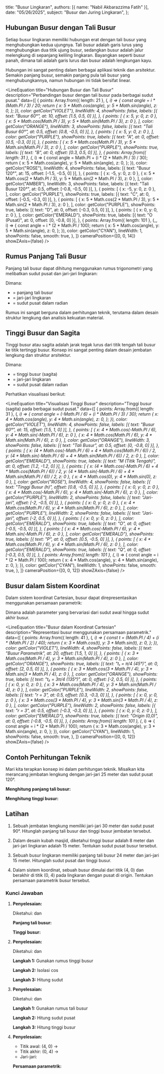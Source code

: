   title: "Busur Lingkaran",
  authors: [{ name: "Nabil Akbarazzima Fatih" }],
  date: "05/26/2025",
  subject: "Busur dan Juring Lingkaran",
};


## Hubungan Busur dengan Tali Busur

Setiap busur lingkaran memiliki hubungan erat dengan tali busur yang menghubungkan kedua ujungnya. Tali busur adalah garis lurus yang menghubungkan dua titik ujung busur, sedangkan busur adalah jalur melengkung di sepanjang keliling lingkaran. Bayangkan seperti busur panah, dimana tali adalah garis lurus dan busur adalah lengkungan kayu.

Hubungan ini sangat penting dalam berbagai aplikasi teknik dan arsitektur. Semakin panjang busur, semakin panjang pula tali busur yang menghubungkannya, namun hubungan ini tidak bersifat linear.

<LineEquation
  title="Hubungan Busur dan Tali Busur"
  description="Perbandingan busur dengan tali busur pada berbagai sudut pusat."
  data={[
    {
      points: Array.from({ length: 21 }, (_, i) => {
        const angle = i * (Math.PI / 3) / 20;
        return {
          x: 5 * Math.cos(angle),
          y: 5 * Math.sin(angle),
          z: 0,
        };
      }),
      color: getColor("VIOLET"),
      lineWidth: 4,
      showPoints: false,
      labels: [{ text: "Busur 60°", at: 10, offset: [1.5, 0.5, 0] }],
    },
    {
      points: [
        { x: 5, y: 0, z: 0 },
        { x: 5 * Math.cos(Math.PI / 3), y: 5 * Math.sin(Math.PI / 3), z: 0 },
      ],
      color: getColor("ORANGE"),
      lineWidth: 3,
      showPoints: false,
      labels: [{ text: "Tali Busur 60°", at: 0.5, offset: [0.8, -0.5, 0] }],
    },
    {
      points: [
        { x: 5, y: 0, z: 0 },
      ],
      color: getColor("PURPLE"),
      showPoints: true,
      labels: [{ text: "A", at: 0, offset: [0.5, -0.3, 0] }],
    },
    {
      points: [
        { x: 5 * Math.cos(Math.PI / 3), y: 5 * Math.sin(Math.PI / 3), z: 0 },
      ],
      color: getColor("PURPLE"),
      showPoints: true,
      labels: [{ text: "B", at: 0, offset: [0.3, 0.5, 0] }],
    },
    {
      points: Array.from({ length: 31 }, (_, i) => {
        const angle = Math.PI + (i * (2 * Math.PI / 3) / 30);
        return {
          x: 5 * Math.cos(angle),
          y: 5 * Math.sin(angle),
          z: 0,
        };
      }),
      color: getColor("ROSE"),
      lineWidth: 4,
      showPoints: false,
      labels: [{ text: "Busur 120°", at: 15, offset: [-1.5, -0.5, 0] }],
    },
    {
      points: [
        { x: -5, y: 0, z: 0 },
        { x: 5 * Math.cos(2 * Math.PI / 3), y: 5 * Math.sin(2 * Math.PI / 3), z: 0 },
      ],
      color: getColor("AMBER"),
      lineWidth: 3,
      showPoints: false,
      labels: [{ text: "Tali Busur 120°", at: 0.5, offset: [-0.8, -0.5, 0] }],
    },
    {
      points: [
        { x: -5, y: 0, z: 0 },
      ],
      color: getColor("PURPLE"),
      showPoints: true,
      labels: [{ text: "C", at: 0, offset: [-0.5, -0.3, 0] }],
    },
    {
      points: [
        { x: 5 * Math.cos(2 * Math.PI / 3), y: 5 * Math.sin(2 * Math.PI / 3), z: 0 },
      ],
      color: getColor("PURPLE"),
      showPoints: true,
      labels: [{ text: "D", at: 0, offset: [-0.3, 0.5, 0] }],
    },
    {
      points: [
        { x: 0, y: 0, z: 0 },
      ],
      color: getColor("EMERALD"),
      showPoints: true,
      labels: [{ text: "O (Pusat)", at: 0, offset: [0, -0.8, 0] }],
    },
    {
      points: Array.from({ length: 101 }, (_, i) => {
        const angle = i * (2 * Math.PI / 100);
        return {
          x: 5 * Math.cos(angle),
          y: 5 * Math.sin(angle),
          z: 0,
        };
      }),
      color: getColor("CYAN"),
      lineWidth: 1,
      showPoints: false,
      smooth: true,
    },
  ]}
  cameraPosition={[0, 0, 14]}
  showZAxis={false}
/>

## Rumus Panjang Tali Busur

Panjang tali busur dapat dihitung menggunakan rumus trigonometri yang melibatkan sudut pusat dan jari-jari lingkaran:

<BlockMath math="c = 2r \sin\left(\frac{\theta}{2}\right)" />

Dimana:
- <InlineMath math="c" /> = panjang tali busur
- <InlineMath math="r" /> = jari-jari lingkaran
- <InlineMath math="\theta" /> = sudut pusat dalam radian

Rumus ini sangat berguna dalam perhitungan teknik, terutama dalam desain struktur lengkung dan analisis kekuatan material.

## Tinggi Busur dan Sagita

Tinggi busur atau sagita adalah jarak tegak lurus dari titik tengah tali busur ke titik tertinggi busur. Konsep ini sangat penting dalam desain jembatan lengkung dan struktur arsitektur.

<BlockMath math="h = r - r\cos\left(\frac{\theta}{2}\right) = r\left(1 - \cos\left(\frac{\theta}{2}\right)\right)" />

Dimana:
- <InlineMath math="h" /> = tinggi busur (sagita)
- <InlineMath math="r" /> = jari-jari lingkaran
- <InlineMath math="\theta" /> = sudut pusat dalam radian

Perhatikan visualisasi berikut:

<LineEquation
  title="Visualisasi Tinggi Busur"
  description="Tinggi busur (sagita) pada berbagai sudut pusat."
  data={[
    {
      points: Array.from({ length: 31 }, (_, i) => {
        const angle = (-Math.PI / 6) + (i * (Math.PI / 3) / 30);
        return {
          x: 4 * Math.cos(angle),
          y: 4 * Math.sin(angle),
          z: 0,
        };
      }),
      color: getColor("VIOLET"),
      lineWidth: 4,
      showPoints: false,
      labels: [{ text: "Busur 60°", at: 15, offset: [1.5, 1, 0] }],
    },
    {
      points: [
        { x: 4 * Math.cos(-Math.PI / 6), y: 4 * Math.sin(-Math.PI / 6), z: 0 },
        { x: 4 * Math.cos(Math.PI / 6), y: 4 * Math.sin(Math.PI / 6), z: 0 },
      ],
      color: getColor("ORANGE"),
      lineWidth: 3,
      showPoints: false,
      labels: [{ text: "Tali Busur", at: 0.5, offset: [0, -0.8, 0] }],
    },
    {
      points: [
        { x: (4 * Math.cos(-Math.PI / 6) + 4 * Math.cos(Math.PI / 6)) / 2, y: (4 * Math.sin(-Math.PI / 6) + 4 * Math.sin(Math.PI / 6)) / 2, z: 0 },
      ],
      color: getColor("EMERALD"),
      showPoints: true,
      labels: [{ text: "M (Titik Tengah)", at: 0, offset: [1.2, -1.2, 0] }],
    },
    {
      points: [
        { x: (4 * Math.cos(-Math.PI / 6) + 4 * Math.cos(Math.PI / 6)) / 2, y: (4 * Math.sin(-Math.PI / 6) + 4 * Math.sin(Math.PI / 6)) / 2, z: 0 },
        { x: 4 * Math.cos(0), y: 4 * Math.sin(0), z: 0 },
      ],
      color: getColor("ROSE"),
      lineWidth: 4,
      showPoints: false,
      labels: [{ text: "Tinggi Busur (h)", offset: [0.8, -0.5, 0] }],
    },
    {
      points: [
        { x: 0, y: 0, z: 0 },
        { x: 4 * Math.cos(-Math.PI / 6), y: 4 * Math.sin(-Math.PI / 6), z: 0 },
      ],
      color: getColor("PURPLE"),
      lineWidth: 2,
      showPoints: false,
      labels: [{ text: "Jari-jari", offset: [-2, -0.5, 0] }],
    },
    {
      points: [
        { x: 0, y: 0, z: 0 },
        { x: 4 * Math.cos(Math.PI / 6), y: 4 * Math.sin(Math.PI / 6), z: 0 },
      ],
      color: getColor("PURPLE"),
      lineWidth: 2,
      showPoints: false,
      labels: [{ text: "Jari-jari", offset: [-2, 0.5, 0] }],
    },
    {
      points: [
        { x: 0, y: 0, z: 0 },
      ],
      color: getColor("EMERALD"),
      showPoints: true,
      labels: [{ text: "O", at: 0, offset: [-0.5, -0.5, 0] }],
    },
    {
      points: [
        { x: 4 * Math.cos(-Math.PI / 6), y: 4 * Math.sin(-Math.PI / 6), z: 0 },
      ],
      color: getColor("EMERALD"),
      showPoints: true,
      labels: [{ text: "P", at: 0, offset: [0.5, -0.5, 0] }],
    },
    {
      points: [
        { x: 4 * Math.cos(Math.PI / 6), y: 4 * Math.sin(Math.PI / 6), z: 0 },
      ],
      color: getColor("EMERALD"),
      showPoints: true,
      labels: [{ text: "Q", at: 0, offset: [-0.3, 0.5, 0] }],
    },
    {
      points: Array.from({ length: 101 }, (_, i) => {
        const angle = i * (2 * Math.PI / 100);
        return {
          x: 4 * Math.cos(angle),
          y: 4 * Math.sin(angle),
          z: 0,
        };
      }),
      color: getColor("CYAN"),
      lineWidth: 1,
      showPoints: false,
      smooth: true,
    },
  ]}
  cameraPosition={[0, 0, 12]}
  showZAxis={false}
/>

## Busur dalam Sistem Koordinat

Dalam sistem koordinat Cartesian, busur dapat direpresentasikan menggunakan persamaan parametrik:

<div className="flex flex-col gap-4">
<BlockMath math="x = r\cos(t)" />
<BlockMath math="y = r\sin(t)" />
</div>

Dimana <InlineMath math="t" /> adalah parameter yang bervariasi dari sudut awal hingga sudut akhir busur.

<LineEquation
  title="Busur dalam Koordinat Cartesian"
  description="Representasi busur menggunakan persamaan parametrik."
  data={[
    {
      points: Array.from({ length: 41 }, (_, i) => {
        const t = (Math.PI / 4) + (i * (Math.PI / 2) / 40);
        return {
          x: 3 * Math.cos(t),
          y: 3 * Math.sin(t),
          z: 0,
        };
      }),
      color: getColor("VIOLET"),
      lineWidth: 4,
      showPoints: false,
      labels: [{ text: "Busur Parametrik", at: 20, offset: [1.5, 1, 0] }],
    },
    {
      points: [
        { x: 3 * Math.cos(Math.PI / 4), y: 3 * Math.sin(Math.PI / 4), z: 0 },
      ],
      color: getColor("ORANGE"),
      showPoints: true,
      labels: [{ text: "t₁ = π/4 (45°)", at: 0, offset: [2, 0.5, 0] }],
    },
    {
      points: [
        { x: 3 * Math.cos(3 * Math.PI / 4), y: 3 * Math.sin(3 * Math.PI / 4), z: 0 },
      ],
      color: getColor("ORANGE"),
      showPoints: true,
      labels: [{ text: "t₂ = 3π/4 (135°)", at: 0, offset: [-2, 0.5, 0] }],
    },
    {
      points: [
        { x: 0, y: 0, z: 0 },
        { x: 3 * Math.cos(Math.PI / 4), y: 3 * Math.sin(Math.PI / 4), z: 0 },
      ],
      color: getColor("PURPLE"),
      lineWidth: 2,
      showPoints: false,
      labels: [{ text: "r = 3", at: 0.5, offset: [0.3, -0.3, 0] }],
    },
    {
      points: [
        { x: 0, y: 0, z: 0 },
        { x: 3 * Math.cos(3 * Math.PI / 4), y: 3 * Math.sin(3 * Math.PI / 4), z: 0 },
      ],
      color: getColor("PURPLE"),
      lineWidth: 2,
      showPoints: false,
      labels: [{ text: "r = 3", at: 0.5, offset: [-0.3, -0.3, 0] }],
    },
    {
      points: [
        { x: 0, y: 0, z: 0 },
      ],
      color: getColor("EMERALD"),
      showPoints: true,
      labels: [{ text: "Origin (0,0)", at: 0, offset: [-0.8, -0.5, 0] }],
    },
    {
      points: Array.from({ length: 101 }, (_, i) => {
        const angle = i * (2 * Math.PI / 100);
        return {
          x: 3 * Math.cos(angle),
          y: 3 * Math.sin(angle),
          z: 0,
        };
      }),
      color: getColor("CYAN"),
      lineWidth: 1,
      showPoints: false,
      smooth: true,
    },
  ]}
  cameraPosition={[0, 0, 12]}
  showZAxis={false}
/>

## Contoh Perhitungan Teknik

Mari kita terapkan konsep ini dalam perhitungan teknik. Misalkan kita merancang jembatan lengkung dengan jari-jari 25 meter dan sudut pusat 120°.

**Menghitung panjang tali busur:**

<div className="flex flex-col gap-4">
<BlockMath math="c = 2r \sin\left(\frac{\theta}{2}\right)" />
<BlockMath math="c = 2 \times 25 \times \sin\left(\frac{120°}{2}\right)" />
<BlockMath math="c = 50 \times \sin(60°)" />
<BlockMath math="c = 50 \times \frac{\sqrt{3}}{2} = 25\sqrt{3} \text{ meter}" />
</div>

**Menghitung tinggi busur:**

<div className="flex flex-col gap-4">
<BlockMath math="h = r\left(1 - \cos\left(\frac{\theta}{2}\right)\right)" />
<BlockMath math="h = 25\left(1 - \cos(60°)\right)" />
<BlockMath math="h = 25\left(1 - \frac{1}{2}\right) = 12.5 \text{ meter}" />
</div>

## Latihan

1. Sebuah jembatan lengkung memiliki jari-jari 30 meter dan sudut pusat 90°. Hitunglah panjang tali busur dan tinggi busur jembatan tersebut.

2. Dalam desain kubah masjid, diketahui tinggi busur adalah 8 meter dan jari-jari lingkaran adalah 15 meter. Tentukan sudut pusat busur tersebut.

3. Sebuah busur lingkaran memiliki panjang tali busur 24 meter dan jari-jari 15 meter. Hitunglah sudut pusat dan tinggi busur.

4. Dalam sistem koordinat, sebuah busur dimulai dari titik (4, 0) dan berakhir di titik (0, 4) pada lingkaran dengan pusat di origin. Tentukan persamaan parametrik busur tersebut.

### Kunci Jawaban

1. **Penyelesaian:**
   
   Diketahui: <InlineMath math="r = 30 \text{ m}" /> dan <InlineMath math="\theta = 90°" />
   
   **Panjang tali busur:**
   <div className="flex flex-col gap-4">
   <BlockMath math="c = 2r \sin\left(\frac{\theta}{2}\right) = 2 \times 30 \times \sin(45°)" />
   <BlockMath math="c = 60 \times \frac{\sqrt{2}}{2} = 30\sqrt{2} \text{ m} \approx 42.43 \text{ m}" />
   </div>
   
   **Tinggi busur:**
   <div className="flex flex-col gap-4">
   <BlockMath math="h = r\left(1 - \cos\left(\frac{\theta}{2}\right)\right) = 30\left(1 - \cos(45°)\right)" />
   <BlockMath math="h = 30\left(1 - \frac{\sqrt{2}}{2}\right) \approx 8.79 \text{ m}" />
   </div>

2. **Penyelesaian:**
   
   Diketahui: <InlineMath math="h = 8 \text{ m}" /> dan <InlineMath math="r = 15 \text{ m}" />
   
   **Langkah 1:** Gunakan rumus tinggi busur
   <BlockMath math="8 = 15\left(1 - \cos\left(\frac{\theta}{2}\right)\right)" />
   
   **Langkah 2:** Isolasi cos
   <div className="flex flex-col gap-4">
   <BlockMath math="\frac{8}{15} = 1 - \cos\left(\frac{\theta}{2}\right)" />
   <BlockMath math="\cos\left(\frac{\theta}{2}\right) = 1 - \frac{8}{15} = \frac{7}{15}" />
   </div>
   
   **Langkah 3:** Hitung sudut
   <div className="flex flex-col gap-4">
   <BlockMath math="\frac{\theta}{2} = \arccos\left(\frac{7}{15}\right) \approx 62.18°" />
   <BlockMath math="\theta \approx 124.36°" />
   </div>

3. **Penyelesaian:**
   
   Diketahui: <InlineMath math="c = 24 \text{ m}" /> dan <InlineMath math="r = 15 \text{ m}" />
   
   **Langkah 1:** Gunakan rumus tali busur
   <div className="flex flex-col gap-4">
   <BlockMath math="24 = 2 \times 15 \times \sin\left(\frac{\theta}{2}\right)" />
   <BlockMath math="\sin\left(\frac{\theta}{2}\right) = \frac{24}{30} = 0.8" />
   </div>
   
   **Langkah 2:** Hitung sudut pusat
   <div className="flex flex-col gap-4">
   <BlockMath math="\frac{\theta}{2} = \arcsin(0.8) \approx 53.13°" />
   <BlockMath math="\theta \approx 106.26°" />
   </div>
   
   **Langkah 3:** Hitung tinggi busur
   <BlockMath math="h = 15\left(1 - \cos(53.13°)\right) = 15(1 - 0.6) = 6 \text{ m}" />

4. **Penyelesaian:**
   
   - Titik awal: (4, 0) → <InlineMath math="t_1 = 0°" />
   - Titik akhir: (0, 4) → <InlineMath math="t_2 = 90°" />
   - Jari-jari: <InlineMath math="r = 4" />
   
   **Persamaan parametrik:**
   <div className="flex flex-col gap-4">
   <BlockMath math="x = 4\cos(t)" />
   <BlockMath math="y = 4\sin(t)" />
   <BlockMath math="0° \leq t \leq 90°" />
   </div>